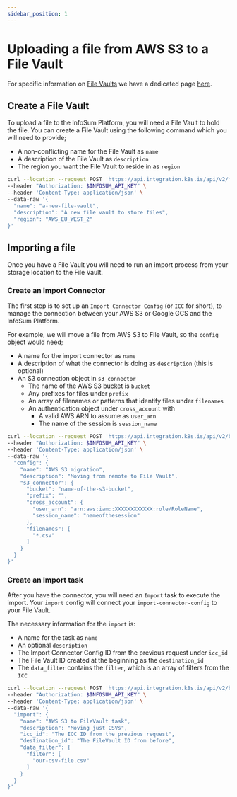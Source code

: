 ```yaml
---
sidebar_position: 1
---
```



# Uploading a file from AWS S3 to a File Vault

For specific information on [File Vaults](/docs/filevaults/) we have a dedicated page [here](/docs/filevaults/).

<Authentication/>

## Create a File Vault

To upload a file to the InfoSum Platform, you will need a File Vault to hold the file. You can create a File Vault using the following command which you will need to provide;

- A non-conflicting name for the File Vault as `name`
- A description of the File Vault as `description`
- The region you want the File Vault to reside in as `region`

<Tabs>
  <TabItem value="curl" label="cURL" default>

```bash
curl --location --request POST 'https://api.integration.k8s.is/api/v2/filevaults' \
--header "Authorization: $INFOSUM_API_KEY" \
--header 'Content-Type: application/json' \
--data-raw '{
  "name": "a-new-file-vault",
  "description": "A new file vault to store files",
  "region": "AWS_EU_WEST_2"
}'
```
  </TabItem>
</Tabs>

## Importing a file

Once you have a File Vault you will need to run an import process from your storage location to the File Vault.

### Create an Import Connector

The first step is to set up an `Import Connector Config` (or `ICC` for short), to manage the connection between your AWS S3 or Google GCS and the InfoSum Platform.

For example, we will move a file from AWS S3 to File Vault, so the `config` object would need;

- A name for the import connector as `name`
- A description of what the connector is doing as `description` (this is optional)
- An S3 connection object in `s3_connector`
    - The name of the AWS S3 bucket is `bucket`
    - Any prefixes for files under `prefix`
    - An array of filenames or patterns that identify files under `filenames`
    - An authentication object under `cross_account` with
        - A valid AWS ARN to assume as `user_arn`
        - The name of the session is `session_name`

<Tabs>
  <TabItem value="curl" label="cURL" default>

```bash
curl --location --request POST 'https://api.integration.k8s.is/api/v2/bunker/import/import-connector-configs' \
--header "Authorization: $INFOSUM_API_KEY" \
--header 'Content-Type: application/json' \
--data-raw '{
  "config": {
    "name": "AWS S3 migration",
    "description": "Moving from remote to File Vault",
    "s3_connector": {
      "bucket": "name-of-the-s3-bucket",
      "prefix": "",
      "cross_account": {
        "user_arn": "arn:aws:iam::XXXXXXXXXXXX:role/RoleName",
        "session_name": "nameofthesession"
      },
      "filenames": [
        "*.csv"
      ]
    }
  }
}'
```
  </TabItem>
</Tabs>

### Create an Import task

After you have the connector, you will need an `Import` task to execute the import. Your `import` config will connect your `import-connector-config` to your File Vault.

The necessary information for the `import` is:

- A name for the task as `name`
- An optional `description`
- The Import Connector Config ID from the previous request under `icc_id`
- The File Vault ID created at the beginning as the `destination_id`
- The `data_filter` contains the `filter`, which is an array of filters from the `ICC`

<Tabs>
  <TabItem value="curl" label="cURL" default>

```bash
curl --location --request POST 'https://api.integration.k8s.is/api/v2/bunker/import/imports' \
--header "Authorization: $INFOSUM_API_KEY" \
--header 'Content-Type: application/json' \
--data-raw '{
  "import": {
    "name": "AWS S3 to FileVault task",
    "description": "Moving just CSVs",
    "icc_id": "The ICC ID from the previous request",
    "destination_id": "The FileVault ID from before",
    "data_filter": {
      "filter": [
        "our-csv-file.csv"
      ]
    }
  }
}'
```
  </TabItem>
</Tabs>